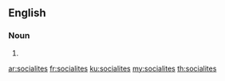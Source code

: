 ==English==

===Noun===
{{head|en|plural}}

# {{plural of|socialite|lang=en}}

[[ar:socialites]]
[[fr:socialites]]
[[ku:socialites]]
[[my:socialites]]
[[th:socialites]]